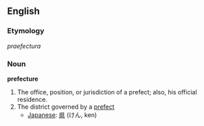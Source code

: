 ==English==

===Etymology===
{{L.}} ''praefectura''

===Noun===
'''prefecture'''
# The office, position, or jurisdiction of a prefect; also, his official residence.
# The district governed by a [[prefect]]
#*[[Japanese]]: [[県]] (けん, ken)